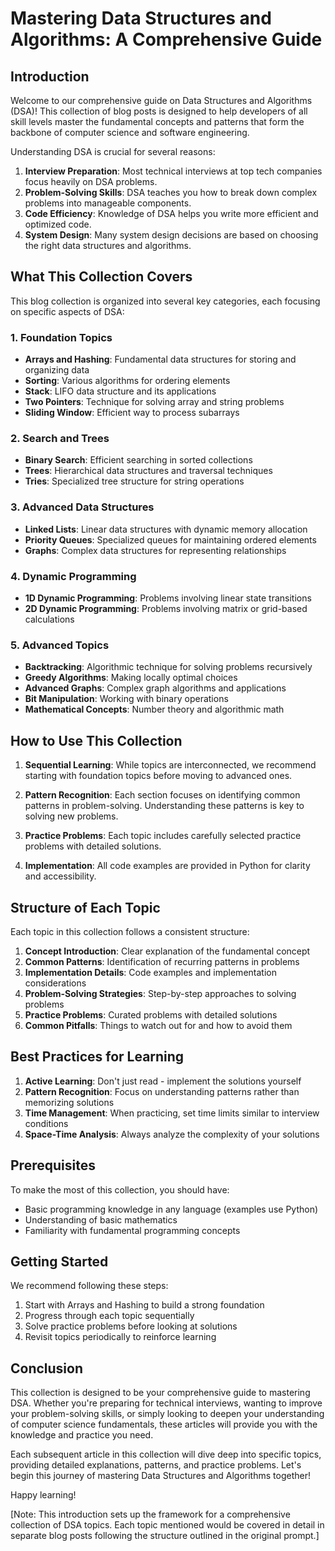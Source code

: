 # Mastering Data Structures and Algorithms: A Comprehensive Guide

## Introduction

Welcome to our comprehensive guide on Data Structures and Algorithms (DSA)! This collection of blog posts is designed to help developers of all skill levels master the fundamental concepts and patterns that form the backbone of computer science and software engineering.

Understanding DSA is crucial for several reasons:

1. **Interview Preparation**: Most technical interviews at top tech companies focus heavily on DSA problems.
2. **Problem-Solving Skills**: DSA teaches you how to break down complex problems into manageable components.
3. **Code Efficiency**: Knowledge of DSA helps you write more efficient and optimized code.
4. **System Design**: Many system design decisions are based on choosing the right data structures and algorithms.

## What This Collection Covers

This blog collection is organized into several key categories, each focusing on specific aspects of DSA:

### 1. Foundation Topics
- **Arrays and Hashing**: Fundamental data structures for storing and organizing data
- **Sorting**: Various algorithms for ordering elements
- **Stack**: LIFO data structure and its applications
- **Two Pointers**: Technique for solving array and string problems
- **Sliding Window**: Efficient way to process subarrays

### 2. Search and Trees
- **Binary Search**: Efficient searching in sorted collections
- **Trees**: Hierarchical data structures and traversal techniques
- **Tries**: Specialized tree structure for string operations

### 3. Advanced Data Structures
- **Linked Lists**: Linear data structures with dynamic memory allocation
- **Priority Queues**: Specialized queues for maintaining ordered elements
- **Graphs**: Complex data structures for representing relationships

### 4. Dynamic Programming
- **1D Dynamic Programming**: Problems involving linear state transitions
- **2D Dynamic Programming**: Problems involving matrix or grid-based calculations

### 5. Advanced Topics
- **Backtracking**: Algorithmic technique for solving problems recursively
- **Greedy Algorithms**: Making locally optimal choices
- **Advanced Graphs**: Complex graph algorithms and applications
- **Bit Manipulation**: Working with binary operations
- **Mathematical Concepts**: Number theory and algorithmic math

## How to Use This Collection

1. **Sequential Learning**: While topics are interconnected, we recommend starting with foundation topics before moving to advanced ones.

2. **Pattern Recognition**: Each section focuses on identifying common patterns in problem-solving. Understanding these patterns is key to solving new problems.

3. **Practice Problems**: Each topic includes carefully selected practice problems with detailed solutions.

4. **Implementation**: All code examples are provided in Python for clarity and accessibility.

## Structure of Each Topic

Each topic in this collection follows a consistent structure:

1. **Concept Introduction**: Clear explanation of the fundamental concept
2. **Common Patterns**: Identification of recurring patterns in problems
3. **Implementation Details**: Code examples and implementation considerations
4. **Problem-Solving Strategies**: Step-by-step approaches to solving problems
5. **Practice Problems**: Curated problems with detailed solutions
6. **Common Pitfalls**: Things to watch out for and how to avoid them

## Best Practices for Learning

1. **Active Learning**: Don't just read - implement the solutions yourself
2. **Pattern Recognition**: Focus on understanding patterns rather than memorizing solutions
3. **Time Management**: When practicing, set time limits similar to interview conditions
4. **Space-Time Analysis**: Always analyze the complexity of your solutions

## Prerequisites

To make the most of this collection, you should have:
- Basic programming knowledge in any language (examples use Python)
- Understanding of basic mathematics
- Familiarity with fundamental programming concepts

## Getting Started

We recommend following these steps:
1. Start with Arrays and Hashing to build a strong foundation
2. Progress through each topic sequentially
3. Solve practice problems before looking at solutions
4. Revisit topics periodically to reinforce learning

## Conclusion

This collection is designed to be your comprehensive guide to mastering DSA. Whether you're preparing for technical interviews, wanting to improve your problem-solving skills, or simply looking to deepen your understanding of computer science fundamentals, these articles will provide you with the knowledge and practice you need.

Each subsequent article in this collection will dive deep into specific topics, providing detailed explanations, patterns, and practice problems. Let's begin this journey of mastering Data Structures and Algorithms together!

Happy learning!

[Note: This introduction sets up the framework for a comprehensive collection of DSA topics. Each topic mentioned would be covered in detail in separate blog posts following the structure outlined in the original prompt.]